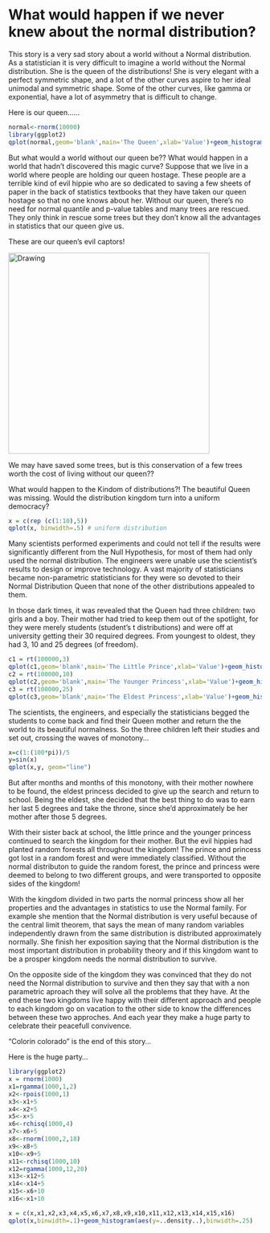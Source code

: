 What would happen if we never knew about the normal distribution?
========================================================

This story is a very sad story about a world without a Normal distribution.  As a statistician it is very difficult to imagine a world without the Normal distribution.  She is the queen of the distributions!  She is very elegant with a perfect symmetric shape, and a lot of the other curves aspire to her ideal unimodal and symmetric shape. Some of the other curves, like gamma or exponential, have a lot of asymmetry that is difficult to change.  


Here is our queen…...

```r
normal<-rnorm(10000)
library(ggplot2)
qplot(normal,geom='blank',main='The Queen',xlab='Value')+geom_histogram(aes(y=..density..),binwidth=.25)+stat_function(fun = dnorm, color='red') 
```
But what would a world without our queen be?? What would happen in a world that hadn't discovered this magic curve?  Suppose that we live in a world where people are holding our queen hostage.  These people are a terrible kind of evil hippie who are so dedicated to saving a few sheets of paper in the back of statistics textbooks that they have taken our queen hostage so that no one knows about her.  Without our queen, there's no need for normal quantile and p-value tables and many trees are rescued. They only think in rescue some trees but they don't know all the advantages in statistics that our queen give us.

These are our queen's evil captors!

<img src="http://flowerpower89.files.wordpress.com/2010/10/hippies.jpg" alt="Drawing" style="width: 400px;"/>

<!--  commented out original
![](http://flowerpower89.files.wordpress.com/2010/10/hippies.jpg =50x) 
-->

We may have saved some trees, but is this conservation of a few trees worth the cost of living without our queen?? 

What would happen to the Kindom of distributions?! The beautiful Queen was missing.  Would the distribution kingdom turn into a uniform democracy?
```r
x = c(rep (c(1:10),5))
qplot(x, binwidth=.5) # uniform distribution
```
Many scientists performed experiments and could not tell if the results were significantly different from the Null Hypothesis, for most of them had only used the normal distribution.  The engineers were unable use the scientist's results to design or improve technology. A vast majority of statisticians became non-parametric statisticians for they were so devoted to their Normal Distribution Queen that none of the other distributions appealed to them.

In those dark times, it was revealed that the Queen had three children: two girls and a boy. Their mother had tried to keep them out of the spotlight, for they were merely students (student's t distributions) and were off at university getting their 30 required degrees.  From youngest to oldest, they had 3, 10 and 25 degrees (of freedom).
```r
c1 = rt(100000,3)
qplot(c1,geom='blank',main='The Little Prince',xlab='Value')+geom_histogram(aes(y=..density..),binwidth=.25)+stat_function(fun = dt, args = c(df = 3), color='green')+xlim(-10,10) 
c2 = rt(100000,10)
qplot(c2,geom='blank',main='The Younger Princess',xlab='Value')+geom_histogram(aes(y=..density..),binwidth=.25)+stat_function(fun = dt, args = c(df = 10), color='blue')+xlim(-10,10) 
c3 = rt(100000,25)
qplot(c3,geom='blank',main='The Eldest Princess',xlab='Value')+geom_histogram(aes(y=..density..),binwidth=.25)+stat_function(fun = dt, args = c(df = 25), color='purple')+xlim(-10,10) 
```
The scientists, the engineers, and especially the statisticians begged the students to come back and find their Queen mother and return the the world to its beautiful normalness.  So the three children left their studies and set out, crossing the waves of monotony...
```r
x=c(1:(100*pi))/5
y=sin(x)
qplot(x,y, geom="line")
```

But after months and months of this monotony, with their mother nowhere to be found, the eldest princess decided to give up the search and return to school.  Being the eldest, she decided that the best thing to do was to earn her last 5 degrees and take the throne, since she'd approximately be her mother after those 5 degrees. 

With their sister back at school, the little prince and the younger princess continued to search the kingdom for their mother. But the evil hippies had planted random forests all throughout the kingdom! The prince and princess got lost in a random forest and were immediately classified. Without the normal distributon to guide the random forest, the prince and princess were deemed to belong to two different groups, and were transported to opposite sides of the kingdom!


With the kingdom divided in two parts the normal princess show all her properties and the advantages in statistics to use the Normal family. For example she mention that the Normal distribution is very useful because of the central limit theorem, that says the mean of many random variables independently drawn from the same distribution is distributed approximately normally. She finish her exposition saying that the Normal distribution is the most important distribution in probability theory and if this kingdom want to be a prosper kingdom needs the normal distribution to survive.

On the opposite side of the kingdom they was convinced that they do not need the Normal distribution to survive and then they say that with a non parametric aproach they will solve all the problems that they have.
At the end these two kingdoms live happy with their different approach and people to each kingdom go on vacation to the other side to know the differences between these two approches.
And each year they make a huge party to celebrate their peacefull convivence.
 


"Colorin colorado" is the end of this story...

Here is the huge party...

```r
library(ggplot2)
x = rnorm(1000)
x1=rgamma(1000,1,2)
x2<-rpois(1000,1)
x3<-x1+5
x4<-x2+5
x5<-x+5
x6<-rchisq(1000,4)
x7<-x6+5
x8<-rnorm(1000,2,18)
x9<-x8+5
x10<-x9+5
x11<-rchisq(1000,10)
x12=rgamma(1000,12,20)
x13<-x12+5
x14<-x14+5
x15<-x6+10
x16<-x1+10

x = c(x,x1,x2,x3,x4,x5,x6,x7,x8,x9,x10,x11,x12,x13,x14,x15,x16)
qplot(x,binwidth=.1)+geom_histogram(aes(y=..density..),binwidth=.25)

```

